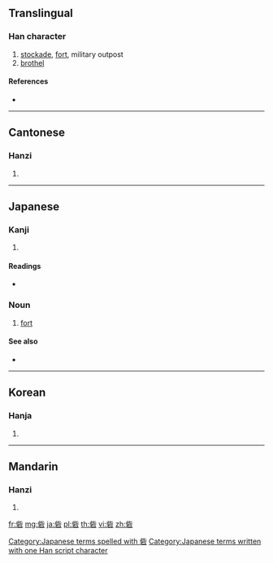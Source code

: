 {{character info/new}}
==Translingual==

===Han character===
{{Han char|rn=112|rad=石|as=05|sn=10|four=21601|canj=YPMR}}

# [[stockade]], [[fort]], military outpost
# [[brothel]]

====References====
* {{Han ref|kx=0828.420|dkj=24098|dj=1243.210|hdz=42428.150|uh=7826|ud=30758|bh=D6B9|bd=54969}}

----

==Cantonese==

===Hanzi===
{{yue-hanzi|jyut=|y=jaai6}}

# {{defn|lang=yue|sort=石05}}

----

==Japanese==

===Kanji===
{{ja-kanji|grade=|rs=石05}}

# {{defn|lang=ja|sort=石05}}

====Readings====
* {{ja-readings|on=[[さい]] (sai)|kun=[[とりで]] (toride)|nanori=}}

===Noun===
{{ja-noun|とりで}}

# [[fort]]

====See also====
* {{ja-r|チャシ}}

[[Category:Japanese terms spelled with 砦]]
[[Category:Japanese terms written with one Han script character]]

----

==Korean==

===Hanja===
{{ko-hanja|hangeul=채|eumhun=|rv=chae|mr=ch'ae|y=chay}}

# {{defn|lang=ko|sort=石05}}

----

==Mandarin==

===Hanzi===
{{cmn-hanzi|pin=[[fú]] ([[fu2]]), [[zhài]] ([[zhai4]])|wg=fu<sup>2</sup>, chai<sup>4</sup>}}

# {{defn|lang=cmn|sort=石05}}

[[fr:砦]]
[[mg:砦]]
[[ja:砦]]
[[pl:砦]]
[[th:砦]]
[[vi:砦]]
[[zh:砦]]